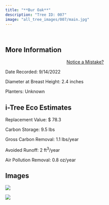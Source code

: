 ```yaml
---
title: "**Bur Oak**"
description: "Tree ID: 007"
image: "all_tree_images/007/main.jpg"
---
```


<br>

## **More Information**
::: column-margin
<center><a class="button" href="https://forms.gle/W6f5nwYxrM33hF4f7">Notice a Mistake?</a></center>
:::


Date Recorded:  9/14/2022

Diameter at Breast Height:  2.4  inches

Planters:  Unknown

## **i-Tree Eco Estimates**


 Replacement Value: $ 78.3

 Carbon Storage:  9.5  lbs

 Gross Carbon Removal:  1.1  lbs/year

 Avoided Runoff:  2  ft<sup>3</sup>/year

 Air Pollution Removal:  0.8  oz/year

## **Images**


 ![](all_tree_images/007/IMG_6329.jpg)

 ![](all_tree_images/007/main.jpg)

